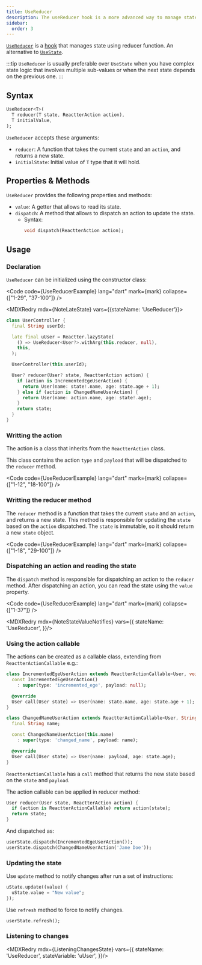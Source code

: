 ```yaml
---
title: UseReducer
description: The useReducer hook is a more advanced way to manage state in Reactter.
sidebar:
  order: 3
---
```



<HT><a href="https://pub.dev/documentation/reactter/latest/reactter/UseReducer-class.html" target="_blank">`UseReducer`</a></HT> is a [hook](/reactter/core_concepts/hooks) that manages state using reducer function.
An alternative to <HT>[`UseState`](/reactter/hooks/use_state)</HT>.

:::tip
<HT>`UseReducer`</HT> is usually preferable over <HT>`UseState`</HT> when you have complex state logic that involves multiple sub-values or when the next state depends on the previous one.
:::

## Syntax

```dart showLineNumbers=false
UseReducer<T>(
  T reducer(T state, ReactterAction action),
  T initialValue,
);
```

<HT>`UseReducer`</HT> accepts these arguments:

- <HM>`reducer`</HM>: A function that takes the current `state` and an `action`, and returns a new state.
- `initialState`: Initial value of <HT>`T`</HT> type that it will hold.

## Properties & Methods

<HT>`UseReducer`</HT> provides the following properties and methods:

- `value`: A getter that allows to read its state.
- <HM>`dispatch`</HM>: A method that allows to dispatch an action to update the state.
  - Syntax:
    ```dart
    void dispatch(ReactterAction action);
    ```
<StateMethodsLite />

## Usage

### Declaration

<HT>`UseReducer`</HT> can be initialized using the constructor class:

<Code code={UseReducerExample} lang="dart" mark={mark} collapse={["1-29", "37-100"]} />


<MDXRedry mdx={NoteLateState} vars={{stateName: 'UseReducer'}}>
  <Fragment slot="exampleCode">
```dart title="user_controller.dart" collapse={1-3, 8-19} "late" "Reactter.lazyState" "UseReducer"
class UserController {
  final String userId;

  late final uUser = Reactter.lazyState(
    () => UseReducer<User?>.withArg(this.reducer, null),
    this,
  );

  UserController(this.userId);

  User? reducer(User? state, ReactterAction action) {
    if (action is IncrementedEgeUserAction) {
      return User(name: state!.name, age: state.age + 1);
    } else if (action is ChangedNameUserAction) {
      return User(name: action.name, age: state!.age);
    }
    return state;
  }
}
```
  </Fragment>
</MDXRedry>

### Writting the action

The action is a class that inherits from the <HT>`ReactterAction`</HT> class.

This class contains the action `type` and `payload` that will be dispatched to the <HM>`reducer`</HM> method.

<Code code={UseReducerExample} lang="dart" mark={mark} collapse={["1-12", "18-100"]} />

### Writting the reducer method

The <HM>`reducer`</HM> method is a function that takes the current `state` and an `action`, and returns a new state.
This method is responsible for updating the `state` based on the `action` dispatched.
The `state` is immutable, so it should return a new `state` object.

<Code code={UseReducerExample} lang="dart" mark={mark} collapse={["1-18", "29-100"]} />

### Dispatching an action and reading the state

The <HM>`dispatch`</HM> method is responsible for dispatching an action to the <HM>`reducer`</HM> method.
After dispatching an action, you can read the state using the `value` property.

<Code code={UseReducerExample} lang="dart" mark={mark} collapse={["1-37"]} />

<MDXRedry mdx={NoteStateValueNotifies} vars={{
  stateName: 'UseReducer',
}}/>

### Using the action callable

The actions can be created as a callable class, extending from <HT>`ReactterActionCallable`</HT> e.g.:

```dart "ReactterActionCallable" "call" "type" "payload"
class IncrementedEgeUserAction extends ReactterActionCallable<User, void> {
  const IncrementedEgeUserAction()
    : super(type: 'incremented_ege', payload: null);

  @override
  User call(User state) => User(name: state.name, age: state.age + 1);
}

class ChangedNameUserAction extends ReactterActionCallable<User, String> {
  final String name;

  const ChangedNameUserAction(this.name)
    : super(type: 'changed_name', payload: name);

  @override
  User call(User state) => User(name: payload, age: state.age);
}
```

<HT>`ReactterActionCallable`</HT> has a <HM>`call`</HM> method that returns the new state based on the `state` and `payload`.

The action callable can be applied in reducer method:

```dart "ReactterActionCallable"
User reducer(User state, ReactterAction action) {
  if (action is ReactterActionCallable) return action(state);
  return state;
}
```
And dispatched as:

```dart ".dispatch"
userState.dispatch(IncrementedEgeUserAction());
userState.dispatch(ChangedNameUserAction('Jane Doe'));
```

### Updating the state

Use <HM>`update`</HM> method to notify changes after run a set of instructions:

```dart showLineNumbers=false ".update"
uState.update((value) {
  uState.value = "New value";
});
```

Use <HM>`refresh`</HM> method to force to notify changes.

```dart showLineNumbers=false ".refresh"
userState.refresh();
```

### Listening to changes

<MDXRedry mdx={ListeningChangesState} vars={{
  stateName: 'UseReducer',
  stateVariable: 'uUser',
}}/>